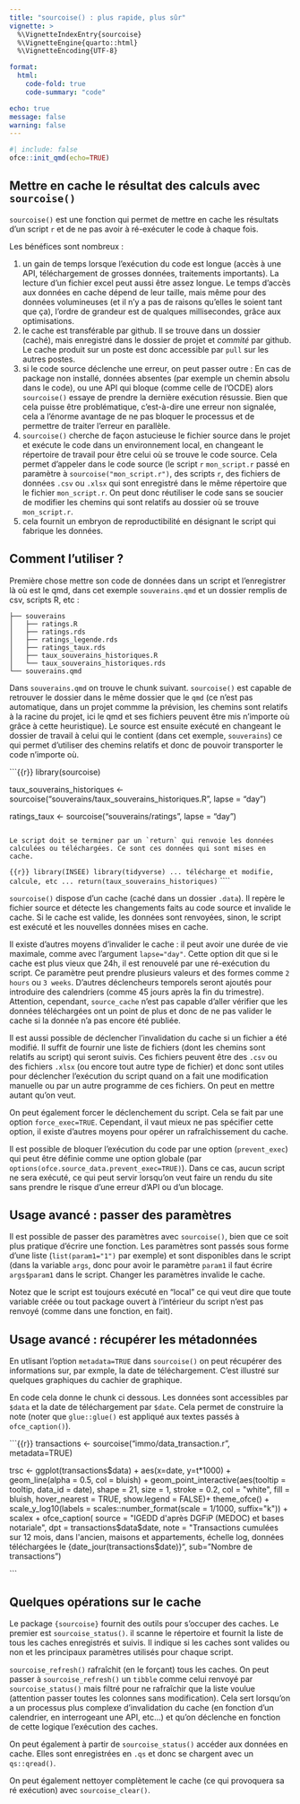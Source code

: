 ```yaml
---
title: "sourcoise() : plus rapide, plus sûr"
vignette: >
  %\VignetteIndexEntry{sourcoise}
  %\VignetteEngine{quarto::html}
  %\VignetteEncoding{UTF-8}

format:
  html:
    code-fold: true
    code-summary: "code"

echo: true
message: false
warning: false
---
```


```r
#| include: false
ofce::init_qmd(echo=TRUE)
```

## Mettre en cache le résultat des calculs avec `sourcoise()`

`sourcoise()` est une fonction qui permet de mettre en cache les résultats d'un script `r` et de ne pas avoir à ré-exécuter le code à chaque fois.

Les bénéfices sont nombreux :

1.  un gain de temps lorsque l'exécution du code est longue (accès à une API, téléchargement de grosses données, traitements importants). La lecture d'un fichier excel peut aussi être assez longue. Le temps d'accès aux données en cache dépend de leur taille, mais même pour des données volumineuses (et il n'y a pas de raisons qu'elles le soient tant que ça), l'ordre de grandeur est de qualques millisecondes, grâce aux optimisations.
2.  le cache est transférable par github. Il se trouve dans un dossier (caché), mais enregistré dans le dossier de projet et *commité* par github. Le cache produit sur un poste est donc accessible par `pull` sur les autres postes.
3.  si le code source déclenche une erreur, on peut passer outre : En cas de package non installé, données absentes (par exemple un chemin absolu dans le code), ou une API qui bloque (comme celle de l'OCDE) alors `sourcoise()` essaye de prendre la dernière exécution résussie. Bien que cela puisse être problématique, c'est-à-dire une erreur non signalée, cela a l'énorme avantage de ne pas bloquer le processus et de permettre de traiter l'erreur en parallèle.
4.  `sourcoise()` cherche de façon astucieuse le fichier source dans le projet et exécute le code dans un environnement local, en changeant le répertoire de travail pour être celui où se trouve le code source. Cela permet d'appeler dans le code source (le script `r` `mon_script.r` passé en paramètre à `sourcoise("mon_script.r")`, des scripts `r`, des fichiers de données `.csv` ou `.xlsx` qui sont enregistré dans le même répertoire que le fichier `mon_script.r`. On peut donc réutiliser le code sans se soucier de modifier les chemins qui sont relatifs au dossier où se trouve `mon_script.r`.
5.  cela fournit un embryon de reproductibilité en désignant le script qui fabrique les données.

## Comment l'utiliser ?

Première chose mettre son code de données dans un script et l'enregistrer là où est le qmd, dans cet exemple `souverains.qmd` et un dossier remplis de csv, scripts R, etc :

```         
├── souverains
│   ├── ratings.R
│   ├── ratings.rds
│   ├── ratings_legende.rds
│   ├── ratings_taux.rds
│   ├── taux_souverains_historiques.R
│   └── taux_souverains_historiques.rds
└── souverains.qmd
```

Dans `souverains.qmd` on trouve le chunk suivant. `sourcoise()` est capable de retrouver le dossier dans le même dossier que le `qmd` (ce n'est pas automatique, dans un projet commme la prévision, les chemins sont relatifs à la racine du projet, ici le qmd et ses fichiers peuvent être mis n'importe où grâce à cette heuristique). Le source est ensuite exécuté en changeant le dossier de travail à celui qui le contient (dans cet exemple, `souverains`) ce qui permet d'utiliser des chemins relatifs et donc de pouvoir transporter le code n'importe où.

```{{r}}
library(sourcoise)

taux_souverains_historiques <- sourcoise("souverains/taux_souverains_historiques.R", lapse = "day")

ratings_taux <- sourcoise("souverains/ratings", lapse = "day")
```

Le script doit se terminer par un `return` qui renvoie les données calculées ou téléchargées. Ce sont ces données qui sont mises en cache.

````         
``` {{r}}
library(INSEE)
library(tidyverse)
...
télécharge et modifie, calcule, etc
...
return(taux_souverains_historiques)
```
````

`sourcoise()` dispose d'un cache (caché dans un dossier `.data`). Il repère le fichier source et détecte les changements faits au code source et invalide le cache. Si le cache est valide, les données sont renvoyées, sinon, le script est exécuté et les nouvelles données mises en cache.

Il existe d'autres moyens d'invalider le cache : il peut avoir une durée de vie maximale, comme avec l'argument `lapse="day"`. Cette option dit que si le cache est plus vieux que 24h, il est renouvelé par une ré-exécution du script. Ce paramètre peut prendre plusieurs valeurs et des formes comme `2 hours` ou `3 weeks`. D'autres déclencheurs temporels seront ajoutés pour introduire des calendriers (comme 45 jours après la fin du trimestre). Attention, cependant, `source_cache` n'est pas capable d'aller vérifier que les données téléchargées ont un point de plus et donc de ne pas valider le cache si la donnée n'a pas encore été publiée.

Il est aussi possible de déclencher l'invalidation du cache si un fichier a été modifié. Il suffit de fournir une liste de fichiers (dont les chemins sont relatifs au script) qui seront suivis. Ces fichiers peuvent être des `.csv` ou des fichiers `.xlsx` (ou encore tout autre type de fichier) et donc sont utiles pour déclencher l'exécution du script quand on a fait une modification manuelle ou par un autre programme de ces fichiers. On peut en mettre autant qu'on veut.

On peut également forcer le déclenchement du script. Cela se fait par une option `force_exec=TRUE`. Cependant, il vaut mieux ne pas spécifier cette option, il existe d'autres moyens pour opérer un rafraîchissement du cache.

Il est possible de bloquer l'exécution du code par une option (`prevent_exec`) qui peut être définie comme une option globale (par `options(ofce.source_data.prevent_exec=TRUE)`). Dans ce cas, aucun script ne sera exécuté, ce qui peut servir lorsqu'on veut faire un rendu du site sans prendre le risque d'une erreur d'API ou d'un blocage.

## Usage avancé : passer des paramètres

Il est possible de passer des paramètres avec `sourcoise()`, bien que ce soit plus pratique d'écrire une fonction. Les paramètres sont passés sous forme d'une liste (`list(param1="1")` par exemple) et sont disponibles dans le script (dans la variable `args`, donc pour avoir le paramètre `param1` il faut écrire `args$param1` dans le script. Changer les paramètres invalide le cache.

Notez que le script est toujours exécuté en "local" ce qui veut dire que toute variable créée ou tout package ouvert à l'intérieur du script n'est pas renvoyé (comme dans une fonction, en fait).

## Usage avancé : récupérer les métadonnées

En utlisant l'option `metadata=TRUE` dans `sourcoise()` on peut récupérer des informations sur, par exmple, la date de téléchargement. C'est illustré sur quelques graphiques du cachier de graphique.

En code cela donne le chunk ci dessous. Les données sont accessibles par `$data` et la date de téléchargement par `$date`. Cela permet de construire la note (noter que `glue::glue()` est appliqué aux textes passés à `ofce_caption()`).

```{{r}}
transactions <- sourcoise("immo/data_transaction.r", metadata=TRUE)

trsc <- ggplot(transactions$data) + 
  aes(x=date, y=t*1000) +
  geom_line(alpha = 0.5, col = bluish) +
  geom_point_interactive(aes(tooltip = tooltip, data_id = date),
                         shape = 21, size = 1, stroke = 0.2, col = "white", 
                         fill = bluish,
                         hover_nearest = TRUE, show.legend = FALSE)+
  theme_ofce() +
  scale_y_log10(labels = scales::number_format(scale = 1/1000, suffix="k")) +
  scalex +
  ofce_caption(
    source = "IGEDD d'après DGFiP (MEDOC) et bases notariale", 
    dpt = transactions$data$date,
    note = "Transactions cumulées sur 12 mois, dans l'ancien, maisons et appartements, échelle log, données téléchargées le {date_jour(transactions$date)}",
    sub= "Nombre de transactions")

```

## Quelques opérations sur le cache

Le package `{sourcoise}` fournit des outils pour s'occuper des caches. Le premier est `sourcoise_status()`. il scanne le répertoire et fournit la liste de tous les caches enregistrés et suivis. Il indique si les caches sont valides ou non et les principaux paramètres utilisés pour chaque script.

`sourcoise_refresh()` rafraîchit (en le forçant) tous les caches. On peut passer à `sourcoise_refresh()` un `tibble` comme celui renvoyé par `sourcoise_status()` mais filtré pour ne rafraîchir que la liste voulue (attention passer toutes les colonnes sans modification). Cela sert lorsqu'on a un processus plus complexe d'invalidation du cache (en fonction d'un calendrier, en interrogeant une API, etc...) et qu'on déclenche en fonction de cette logique l'exécution des caches.

On peut également à partir de `sourcoise_status()` accéder aux données en cache. Elles sont enregistrées en `.qs` et donc se chargent avec un `qs::qread()`.

On peut également nettoyer complètement le cache (ce qui provoquera sa ré exécution) avec `sourcoise_clear()`.
